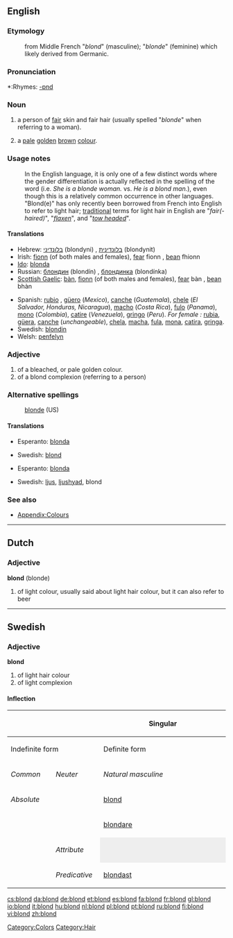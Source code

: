 ==English==

===Etymology===
: from Middle French "''blond''" (masculine); "''blonde''" (feminine) which likely derived from Germanic.

===Pronunciation===
*:Rhymes: [[Rhymes:English:-ɒnd|-ɒnd]]

===Noun===
{{en-noun|s|pl2=blondes}}

# {{UK}} a person of [[fair]] skin and fair hair (usually spelled "''blonde''" when referring to a woman).
# {{UK}} a [[pale]] [[golden]] [[brown]] [[colour]].

{{rfphoto| must illustrate the image of a blonde person}}

===Usage notes===
: In the English language, it is only one of a few distinct words where the gender differentiation is actually reflected in the spelling of the word (i.e. ''She is a blonde woman.'' vs. ''He is a blond man.''), even though this is a relatively common occurrence in other languages. "Blond(e)" has only recently been borrowed from French into English to refer to light hair; [[traditional]] terms for light hair in English are "''fair(-haired)''", "''[[flaxen]]''", and "''[[towhead|tow headed]]''".

====Translations====
{{trans-top|fair skinned/haired person}}
*Hebrew: [[בלונדיני]] (blondyni) {{m}}, [[בלונדינית]] (blondynit) {{f}}
*Irish: [[fionn]] (of both males and females), [[fear#Irish|fear]] fionn {{m}}, [[bean#Irish|bean]] fhionn {{f}}
*[[Ido]]: [[blonda]]
*Russian: [[блондин]] (blondín) {{m}}, [[блондинка]] (blondínka) {{f}}
*[[Scottish Gaelic]]: [[bàn]], [[fionn]] (of both males and females), [[fear#Scottish Gaelic|fear]] bàn {{m}}, [[bean#Scottish Gaelic|bean]] bhàn {{f}}
{{trans-mid}}
*Spanish: [[rubio]] {{m}}, [[güero]] {{m}} (''Mexico''), [[canche]] {{m}} (''Guatemala''), [[chele]] {{m}} (''El Salvador, Honduras, Nicaragua''), [[macho]] {{m}} (''Costa Rica''), [[fulo]] {{m}} (''Panama''), [[mono]] {{m}} (''Colombia''), [[catire]] {{m}} (''Venezuela''), [[gringo]] {{m}} (''Peru''). ''For female :'' [[rubia]], [[güera]], [[canche]] (''unchangeable''), [[chela]], [[macha]], [[fula]], [[mona]], [[catira]], [[gringa]].
*Swedish: [[blondin]]
*Welsh: [[penfelyn]]
{{trans-bottom}}

===Adjective===
{{en-adj-er}}

# of a bleached, or pale golden colour.
# of a blond complexion (referring to a person)

===Alternative spellings===
:[[blonde]] (US)

====Translations====
{{trans-top|colour}}
*Esperanto: [[blonda]]
{{trans-mid}}
*Swedish: [[blond#Swedish|blond]]
{{trans-bottom}}

{{trans-top|person's complexion}}
*Esperanto: [[blonda]]
{{trans-mid}}
*Swedish: [[ljus]], [[ljushyad]], blond
{{trans-bottom}}

===See also===
*[[Wiktionary_Appendix:Colours|Appendix:Colours]]

[[Category:Colors]]
[[Category:Hair]]

----

==Dutch==

===Adjective===
'''blond''' (blonde)

# of light colour, usually said about light hair colour, but it can also refer to beer

----

==Swedish==

===Adjective===
'''blond'''

# of light hair colour
# of light complexion

====Inflection====
{| border=1 cellspacing=0
|- bgcolor="#FFFFF0" align=center
! rowspan=3 colspan=2 |
! colspan=4 width=400 | Singular
! rowspan=3 width=100 | Plural
|- bgcolor="#FFFFF0" align=center
! colspan=2 width=200 | Indefinite form
! colspan=2 width=200 | Definite form
|- bgcolor="#FFFFF0" align=center
| width=100 | ''Common''
| width=100 | ''Neuter''
| width=100 | ''Natural masculine''
| width=100 | ''Other''
|- align=center
| bgcolor="#FFFFF0" colspan=2 width=120 | ''Absolute''
| [[blond]]
| [[blont]]
| [[blonde]]
| [[blonda]]
| [[blonda]]
|- align=center
| bgcolor="#FFFFF0" colspan=2 | {{compar}}
| colspan=7 | [[blondare]]
|- align=center
| bgcolor="#FFFFF0" rowspan=2 width=60 | {{superl}}
| bgcolor="#FFFFF0" width=60 | ''Attribute''
| colspan=2 style="background:#eeeeee" |
| [[blondaste]]
| [[blondaste]]
| [[blondaste]]
|- align=center
| bgcolor="#FFFFF0" width=60 | ''Predicative''
| colspan=5 | [[blondast]]
|}

[[cs:blond]]
[[da:blond]]
[[de:blond]]
[[et:blond]]
[[es:blond]]
[[fa:blond]]
[[fr:blond]]
[[gl:blond]]
[[io:blond]]
[[it:blond]]
[[hu:blond]]
[[nl:blond]]
[[pl:blond]]
[[pt:blond]]
[[ru:blond]]
[[fi:blond]]
[[vi:blond]]
[[zh:blond]]